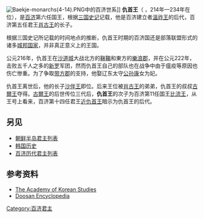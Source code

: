 {{Infobox Korean name
|hangul=구수왕, 귀수왕
|hanja= 仇首王, 貴須王
|rr=Gusu-wang, Gwisu-wang
|mr=Kusu-wang, Kwisu-wang
}}
[[File:Baekje-monarchs(4-14).PNG|left]]中的百济世系]] 
'''仇首王'''（{{bd||？|234年||catIdx=G}} ，214年—234年在位），是[[百济|百济]]第六任国王，根据[[三国史记|三国史记]]记载，他是百济建立者[[溫祚王|溫祚王]]的后代，百济第五任君王[[肖古王|肖古王]]的长子。 

根据三国史记所记载的时间地点的推断，仇首王时期的百济国还是部落联盟形式的诸多[[城邦国家|城邦国家]]，并非真正意义上的王国。

公元216年，仇首王在[[沙道城|沙道城]]大战北方的[[靺鞨|靺鞨]]和東方的[[樂浪郡|樂浪郡]]，并在公元222年，击败五千人之多的[[新罗|新罗]]军团，然而仇首王自己的部队也在战争中由于瘟疫等原因也伤亡惨重。为了争取[[带方郡|带方郡]]的支持，他娶辽东太守[[公孙康|公孙康]]女为妃。

仇首王离世后，他的长子[[沙伴王|沙伴王]]即位。后来王位被[[肖古王|肖古王]]的弟弟，仇首王的叔叔[[古爾王|古爾王]]夺得。[[古爾王|古爾王]]的后世传位三代后，'''仇首王'''的次子为百济第11任国王[[比流王|比流王]]，从王号上看来，百济第十四任君王[[近仇首王|近仇首王]]暗示为仇首王的后代。

==另见==
*[[朝鲜半岛君主列表|朝鲜半岛君主列表]]
*[[韩国历史|韩国历史]]
*[[百济历代君主列表|百济历代君主列表]]
==参考资料==
* [http://kdaq.empas.com/koreandb/history/kpeople/person_view.html?n=10129 The Academy of Korean Studies]
* [http://100.naver.com/100.nhn?docid=20899 Doosan Encyclopedia]{{Dead link|date=2018年10月 |bot=InternetArchiveBot |fix-attempted=yes }}
{{start box}}
{{s-before|[[肖古王|肖古王]]}}
{{s-title|[[百濟|百濟]]國王|214年—234年}}
{{s-after|[[沙伴王|沙伴王]]}}
{{end box}}
{{Baekje monarchs}}
{{Korea-bio-stub}}
[[Category:百济君主|Category:百济君主]]